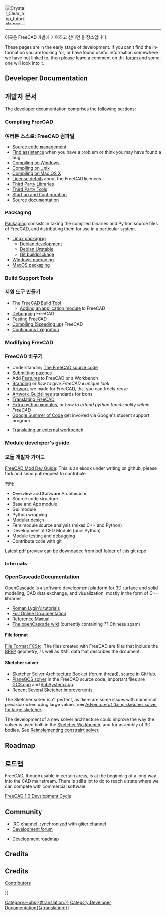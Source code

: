 <languages/>
{{TOCright}}
[[Image:Crystal_Clear_app_tutorials.png|64px]]
----

<div class="mw-translate-fuzzy">
이곳은 FreeCAD 개발에 기여하고 싶다면 올 장소입니다.
</div>

<div lang="en" dir="ltr" class="mw-content-ltr">
These pages are in the early stage of development. If you can't find the information you are looking for, or have found useful information somewhere we have not linked to, then please leave a comment on the [https://forum.freecad.org/index.php?sid=5f84150e79db8842e277b042077097ff forum] and someone will look into it.
</div>

<div lang="en" dir="ltr" class="mw-content-ltr">
== Developer Documentation ==
</div>

<div class="mw-translate-fuzzy">
== 개발자 문서 ==
The developer documentation comprises the following sections:
</div>

<div lang="en" dir="ltr" class="mw-content-ltr">
=== Compiling FreeCAD ===
</div>

<div class="mw-translate-fuzzy">
=== 여러분 스스로: FreeCAD 컴파일 ===
* [[Source code management]]
* [[Tracker|Find assistance]] when you have a problem or think you may have found a bug
* [[Compile_on_Windows|Compiling on Windows]]
* [[Compile_on_Linux|Compiling on Unix]]
* [[Compile_on_MacOS|Compiling on Mac OS X]]
* [[License|License details]] about the FreeCAD licences
* [[Third Party Libraries]]
* [[Third Party Tools]]
* [[Start up and Configuration]]
* [[Source documentation]]
</div>

<div lang="en" dir="ltr" class="mw-content-ltr">
=== Packaging ===
</div>

<div lang="en" dir="ltr" class="mw-content-ltr">
[[Packaging|Packaging]] consists in taking the compiled binaries and Python source files of FreeCAD, and distributing them for use in a particular system.
</div>

<div lang="en" dir="ltr" class="mw-content-ltr">
* [[Linux_packaging|Linux packaging]]
** [[Debian_development|Debian development]]
** [[Debian_Unstable|Debian Unstable]]
** [[Git_buildpackage|Git buildpackage]]
* [[Windows_packaging|Windows packaging]]
* [[MacOS_packaging|MacOS packaging]]
</div>

<div lang="en" dir="ltr" class="mw-content-ltr">
=== Build Support Tools ===
</div>

<div class="mw-translate-fuzzy">
=== 지원 도구 만들기 ===
* The [[FreeCAD Build Tool]]
** [[Workbench_creation|Adding an application module]] to FreeCAD
* [[Debugging]] FreeCAD
* [[Testing]] FreeCAD
* [[Compiling (Speeding up)]] FreeCAD
* [[Continuous Integration]]
</div>

<div lang="en" dir="ltr" class="mw-content-ltr">
=== Modifying FreeCAD ===
</div>

<div class="mw-translate-fuzzy">
=== FreeCAD 바꾸기 ===
* Understanding [[The FreeCAD source code]]
* [[Tracker#Submitting_patches | Submitting patches]]
* Add [[Gui Command|Features]] to FreeCAD or a Workbench
* [[Branding]] or ''how to give FreeCAD a unique look''
* [[Artwork]] we made for FreeCAD, that you can freely reuse
* [[Artwork_Guidelines]] standards for icons
* [[Localisation|Translating FreeCAD]]
* [[Extra python modules]], or ''how to extend python functionality within FreeCAD''
*[[Google Summer of Code]] get involved via Google's student support program
</div>

<div class="mw-translate-fuzzy">
* [[Translating an external workbench]]
</div>

<div lang="en" dir="ltr" class="mw-content-ltr">
=== Module developer's guide ===
</div>

<div class="mw-translate-fuzzy">
=== 모둘 개발자 가이드 ===
[https://github.com/qingfengxia/FreeCAD_Mod_Dev_Guide FreeCAD Mod Dev Guide]: This is an ebook under writing on github, please fork and send pull request to contribute.
</div>

챕터:
* Overview and Software Architecture
* Source code structure
* Base and App module
* Gui module
* Python wrapping
* Modular design
* Fem module source analysis (mixed C++ and Python)
* Development of CFD Module (pure Python)
* Module testing and debugging
* Contribute code with git

Latest pdf preview can be downoaded from [https://github.com/qingfengxia/FreeCAD_Mod_Dev_Guide/tree/master/pdf pdf folder] of this git repo

<div lang="en" dir="ltr" class="mw-content-ltr">
=== Internals ===
</div>

<span id="OpenCascade_Documentation"></span>
<div class="mw-translate-fuzzy">
=== OpenCascade Documentation ===
</div>

<div lang="en" dir="ltr" class="mw-content-ltr">
OpenCascade is a software development platform for 3D surface and solid modeling, CAD data exchange, and visualization, mostly in the form of C++ libraries.
</div>

<div lang="en" dir="ltr" class="mw-content-ltr">
* [http://opencascade.wikidot.com/romansarticles Roman Lygin's tutorials]
* [https://dev.opencascade.org/cdoc/overview/html/index.html Full Online Documentation]
* [https://dev.opencascade.org/doc/refman/html/index.html Reference Manual]
* [http://opencascade.wikidot.com The openCascade wiki] (currently containing ?? Chinese spam)
</div>

<div lang="en" dir="ltr" class="mw-content-ltr">
==== File format ====
</div>

<div lang="en" dir="ltr" class="mw-content-ltr">
[[File_Format_FCStd|File Format FCStd]]. The files created with FreeCAD are {{incode|.zip}} files that include the [https://en.wikipedia.org/wiki/Boundary_representation BREP] geometry, as well as XML data that describes the document.
</div>

<div lang="en" dir="ltr" class="mw-content-ltr">
==== Sketcher solver ====
</div>

<div lang="en" dir="ltr" class="mw-content-ltr">
* [https://forum.freecad.org/viewtopic.php?f=10&t=36355 Sketcher Solver Architecture Booklet] (forum thread), [https://github.com/abdullahtahiriyo/FreeCADBooks/tree/master/FreeCAD_Solver_Architecture source] in GitHub.
* [https://github.com/FreeCAD/FreeCAD/blob/master/src/Mod/Sketcher/App/planegcs/ PlaneGCS solver] in the FreeCAD source code; important files are [https://github.com/FreeCAD/FreeCAD/blob/master/src/Mod/Sketcher/App/planegcs/GCS.cpp GCS.cpp] and [https://github.com/FreeCAD/FreeCAD/blob/master/src/Mod/Sketcher/App/planegcs/SubSystem.cpp SubSystem.cpp].
* [https://forum.freecad.org/viewtopic.php?f=9&t=29192 Recent Several Sketcher improvements].
</div>

<div lang="en" dir="ltr" class="mw-content-ltr">
The Sketcher solver isn't perfect, as there are some issues with numerical precision when using large values, see [https://forum.freecad.org/viewtopic.php?f=10&t=40502 Adventure of fixing sketcher solver for large sketches].
</div>

<div lang="en" dir="ltr" class="mw-content-ltr">
The development of a new solver architecture could improve the way the solver is used both in the [[Sketcher_Workbench|Sketcher Workbench]], and for assembly of 3D bodies. See [https://forum.freecad.org/viewtopic.php?f=20&t=40525 Reimplementing constraint solver].
</div>

<div lang="en" dir="ltr" class="mw-content-ltr">
== Roadmap ==
</div>

<div class="mw-translate-fuzzy">
== 로드맵 ==
FreeCAD, though usable in certain areas, is at the beginning of a long way into the CAD mainstream. There is still a lot to do 
to reach a state where we can compete with commercial software.
</div>

<div lang="en" dir="ltr" class="mw-content-ltr">
[[FreeCAD_1.0_Development_Cycle|FreeCAD 1.0 Development Cycle]]
</div>

<div lang="en" dir="ltr" class="mw-content-ltr">
== Community ==
</div>

<div lang="en" dir="ltr" class="mw-content-ltr">
* [ircs://irc.libera.chat:6697/freecad IRC channel] ,synchronized with [https://gitter.im/FreeCAD/FreeCAD gitter channel]
* [https://forum.freecad.org/viewforum.php?f=6 Development forum]
</div>

<div class="mw-translate-fuzzy">
* [[Development roadmap]]
</div>

<div lang="en" dir="ltr" class="mw-content-ltr">
== Credits ==
</div>

<div class="mw-translate-fuzzy">
== Credits ==
[[Contributors]]
</div>


{{Userdocnavi{{#translation:}}}}
[[Category:Hubs{{#translation:}}]]
[[Category:Developer Documentation{{#translation:}}]]